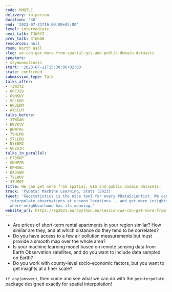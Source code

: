 ```yaml
---
code: MMQTLC
delivery: in-person
duration: '30'
end: '2023-07-21T16:00:00+02:00'
level: intermediate
next_talk: TJW3YZ
prev_talk: 3TWGAB
resources: null
room: North Hall
slug: we-can-get-more-from-spatial-gis-and-public-domain-datasets
speakers:
- szymonmolinski
start: '2023-07-21T15:30:00+02:00'
state: confirmed
submission_type: Talk
talks_after:
- TJW3YZ
- URF3Z9
- G9NKUY
- VFLKKR
- HN3EDM
- AYGCLM
talks_before:
- 3TWGAB
- REVKYV
- BHWTKF
- 79HLM8
- STLLDQ
- NYEBMZ
- GDZU3R
talks_in_parallel:
- F78KKP
- GKHPZB
- KPHVEL
- DA3GWB
- 7VLWUV
- 3TUMQT
title: We can get more from spatial, GIS and public domain datasets!
track: 'PyData: Machine Learning, Stats (2023)'
tweet: 'Geostatistics is the nice tool for every #DataScientist. We can use it to
  interpolate observations at unseen locations... and get more insights into processes
  where neighbourhood has its meaning.'
website_url: https://ep2023.europython.eu/session/we-can-get-more-from-spatial-gis-and-public-domain-datasets
---
```


- Are prices of short-term rental apartments in your region similar? How similar are they, and at which distance do they tend to be correlated?
- Do you have access to a few air pollution measurements but must provide a smooth map over the whole area?
- Is your machine learning model based on remote sensing data from Earth Observation satellites, and do you want to include data sampled on Earth?
- Do you work with county-level socio-economic factors, but you want to get insights at a finer scale?

`if any(answer)`, then come and see what we can do with the `pyinterpolate` package designed exactly for spatial interpolation!